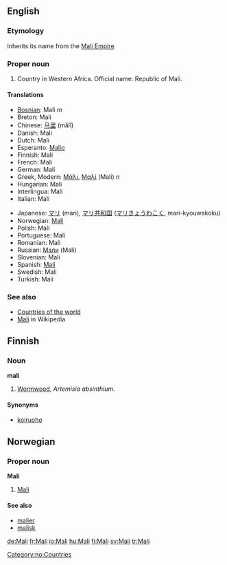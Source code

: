 ==English==
===Etymology===
Inherits its name from the [[w:Mali Empire|Mali Empire]].

===Proper noun===
# Country in Western Africa. Official name: Republic of Mali.

====Translations====
{{top}}
*[[Bosnian]]: Mali ''m''
*Breton: Mali
*Chinese: [[马里]] (mǎlǐ)
*Danish: Mali
*Dutch: Mali
*Esperanto: [[Malio]]
*Finnish: Mali
*French: Mali
*German: Mali
*Greek, Modern: [[Μάλι]], [[Μαλί]] (Mali) ''n''
*Hungarian: Mali
*Interlingua: Mali
*Italian: Mali
{{mid}}
*Japanese: [[マリ]] (mari), [[マリ共和国]] ([[マリきょうわこく]], mari-kyouwakoku)
*Norwegian: [[#Norwegian|Mali]]
*Polish: Mali
*Portuguese: Mali
*Romanian: Mali
*Russian: [[Мали]] (Mali)
*Slovenian: Mali
*Spanish: [[Malí]]
*Swedish: Mali
*Turkish: Mali
{{bottom}}

===See also===
*[[Countries of the world]]
*[[w:Mali|Mali]] in Wikipedia

==Finnish==

===Noun===
'''mali'''

# [[Wormwood]], ''Artemisia absinthium''.

====Synonyms====
*[[koiruoho]]

==Norwegian==
===Proper noun===
[[Category:no:Countries]]
'''Mali'''
#[[#English|Mali]]
====See also====
*[[malier]]
*[[malisk]]

[[de:Mali]]
[[fr:Mali]]
[[io:Mali]]
[[hu:Mali]]
[[fi:Mali]]
[[sv:Mali]]
[[tr:Mali]]